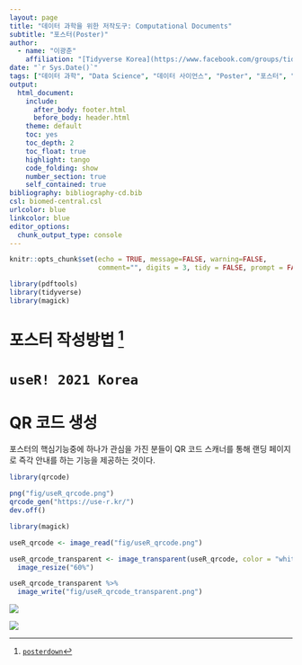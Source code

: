 ```yaml
---
layout: page
title: "데이터 과학을 위한 저작도구: Computational Documents"
subtitle: "포스터(Poster)"
author:
  - name: "이광춘"
    affiliation: "[Tidyverse Korea](https://www.facebook.com/groups/tidyverse/)"
date: "`r Sys.Date()`"
tags: ["데이터 과학", "Data Science", "데이터 사이언스", "Poster", "포스터", "useR! 2021 Korea"]
output:
  html_document: 
    include:
      after_body: footer.html
      before_body: header.html
    theme: default
    toc: yes
    toc_depth: 2
    toc_float: true
    highlight: tango
    code_folding: show
    number_section: true
    self_contained: true
bibliography: bibliography-cd.bib
csl: biomed-central.csl
urlcolor: blue
linkcolor: blue
editor_options: 
  chunk_output_type: console
---
```


```r
knitr::opts_chunk$set(echo = TRUE, message=FALSE, warning=FALSE,
                      comment="", digits = 3, tidy = FALSE, prompt = FALSE, fig.align = 'center')

library(pdftools)
library(tidyverse)
library(magick)

```


# 포스터 작성방법 [^posterdown] {#poster-howto}

[^posterdown]: [`posterdown`](https://github.com/brentthorne/posterdown/)



# `useR! 2021 Korea` {#useR-poster}

# QR 코드 생성 {#qr-code-generator}

포스터의 핵심기능중에 하나가 관심을 가진 분들이 QR 코드 스캐너를 통해 랜딩 페이지로 즉각 안내를 하는 기능을 제공하는 것이다.

```r
library(qrcode)

png("fig/useR_qrcode.png")
qrcode_gen("https://use-r.kr/")
dev.off()
```

```r
library(magick)

useR_qrcode <- image_read("fig/useR_qrcode.png")

useR_qrcode_transparent <- image_transparent(useR_qrcode, color = "white") %>% 
  image_resize("60%")

useR_qrcode_transparent %>% 
  image_write("fig/useR_qrcode_transparent.png")
```



![](fig/useR_qrcode_transparent.png)


![](fig/Tidyverse_Korea_logo.png)



